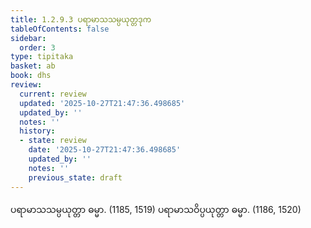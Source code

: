 ```yaml
---
title: 1.2.9.3 ပရာမာသသမ္ပယုတ္တဒုက
tableOfContents: false
sidebar:
  order: 3
type: tipitaka
basket: ab
book: dhs
review:
  current: review
  updated: '2025-10-27T21:47:36.498685'
  updated_by: ''
  notes: ''
  history:
  - state: review
    date: '2025-10-27T21:47:36.498685'
    updated_by: ''
    notes: ''
    previous_state: draft
---
```



<ReviewStatus review={frontmatter.review} showDetails={true} />

<HypothesisAnnotation frontmatter={frontmatter} />

<DynamicBreadcrumb />

<Division number="74" book="dhs" e="ch" v="29" p="11">

<Paragraph number="179" book="dhs">
ပရာမာသသမ္ပယုတ္တာ ဓမ္မာ. (<Emphasis>1185, 1519</Emphasis>)
</Paragraph>

<Paragraph number="180" book="dhs">
ပရာမာသဝိပ္ပယုတ္တာ ဓမ္မာ. (<Emphasis>1186, 1520</Emphasis>)
</Paragraph>
</Division>